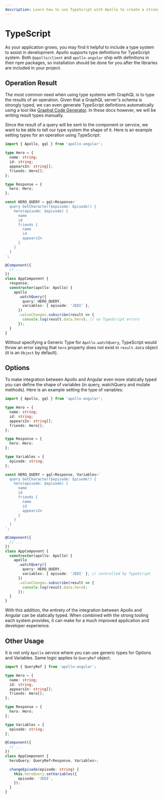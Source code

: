 ```yaml
---
description: Learn how to use TypeScript with Apollo to create a strongly-typed GraphQL API in your Angular app. Type definitions can improve development, and Apollo supports this with definitions for @apollo/client and apollo-angular. Explore how to type results and variables in your queries and see how it can improve your application and developer experience.
---
```


# TypeScript

As your application grows, you may find it helpful to include a type system to assist in
development. Apollo supports type definitions for TypeScript system. Both `@apollo/client` and
`apollo-angular` ship with definitions in their npm packages, so installation should be done for you
after the libraries are included in your project.

## Operation Result

The most common need when using type systems with GraphQL is to type the results of an operation.
Given that a GraphQL server's schema is strongly typed, we can even generate TypeScript definitions
automatically using a tool like
[Graphql Code Generator](https://graphql-code-generator.com/docs/plugins/typescript-apollo-angular).
In these docs however, we will be writing result types manually.

Since the result of a query will be sent to the component or service, we want to be able to tell our
type system the shape of it. Here is an example setting types for an operation using TypeScript:

```ts
import { Apollo, gql } from 'apollo-angular';

type Hero = {
  name: string;
  id: string;
  appearsIn: string[];
  friends: Hero[];
};

type Response = {
  hero: Hero;
};

const HERO_QUERY = gql<Response>`
  query GetCharacter($episode: Episode!) {
    hero(episode: $episode) {
      name
      id
      friends {
        name
        id
        appearsIn
      }
    }
  }
`;

@Component({
  // ...
})
class AppComponent {
  response;
  constructor(apollo: Apollo) {
    apollo
      .watchQuery({
        query: HERO_QUERY,
        variables: { episode: 'JEDI' },
      })
      .valueChanges.subscribe(result => {
        console.log(result.data.hero); // no TypeScript errors
      });
  }
}
```

Without specifying a Generic Type for `Apollo.watchQuery`, TypeScript would throw an error saying
that `hero` property does not exist in `result.data` object (it is an `Object` by default).

## Options

To make integration between Apollo and Angular even more statically typed you can define the shape
of variables (in query, watchQuery and mutate methods). Here is an example setting the type of
variables:

```ts
import { Apollo, gql } from 'apollo-angular';

type Hero = {
  name: string;
  id: string;
  appearsIn: string[];
  friends: Hero[];
};

type Response = {
  hero: Hero;
};

type Variables = {
  episode: string;
};

const HERO_QUERY = gql<Response, Variables>`
  query GetCharacter($episode: Episode!) {
    hero(episode: $episode) {
      name
      id
      friends {
        name
        id
        appearsIn
      }
    }
  }
`;

@Component({
  // ...
})
class AppComponent {
  constructor(apollo: Apollo) {
    apollo
      .watchQuery({
        query: HERO_QUERY,
        variables: { episode: 'JEDI' }, // controlled by TypeScript
      })
      .valueChanges.subscribe(result => {
        console.log(result.data.hero);
      });
  }
}
```

With this addition, the entirety of the integration between Apollo and Angular can be statically
typed. When combined with the strong tooling each system provides, it can make for a much improved
application and developer experience.

## Other Usage

It is not only `Apollo` service where you can use generic types for Options and Variables. Same
logic applies to `QueryRef` object.

```ts
import { QueryRef } from 'apollo-angular';

type Hero = {
  name: string;
  id: string;
  appearsIn: string[];
  friends: Hero[];
};

type Response = {
  hero: Hero;
};

type Variables = {
  episode: string;
};

@Component({
  // ...
})
class AppComponent {
  heroQuery: QueryRef<Response, Variables>;

  changeEpisode(episode: string) {
    this.heroQuery.setVariables({
      episode: 'JEDI',
    });
  }
}
```
